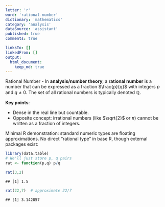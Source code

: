 ```yaml
---
letter: 'r'
word: 'rational-number'
dictionary: 'mathematics'
category: 'analysis'
dataSource: 'assistant'
published: true
comments: true

linksTo: []
linkedFrom: []
output:
  html_document:
    keep_md: true
---
```




<a id="rational-number">Rational Number</a> - In **analysis/number theory**, a **rational number** is a number that can be expressed as a fraction $\frac{p}{q}$ with integers $p$ and $q \neq 0$. The set of all rational numbers is typically denoted $\mathbb{Q}$.

**Key points**:
- Dense in the real line but countable.
- Opposite concept: irrational numbers (like $\sqrt{2}$ or $\pi$) cannot be written as a fraction of integers.

Minimal R demonstration: standard numeric types are floating approximations. No direct “rational type” in base R, though external packages exist:


``` r
library(data.table)
# We'll just store p, q pairs
rat <- function(p,q) p/q

rat(3,2)
```

```
## [1] 1.5
```

``` r
rat(22,7)  # approximate 22/7
```

```
## [1] 3.142857
```
